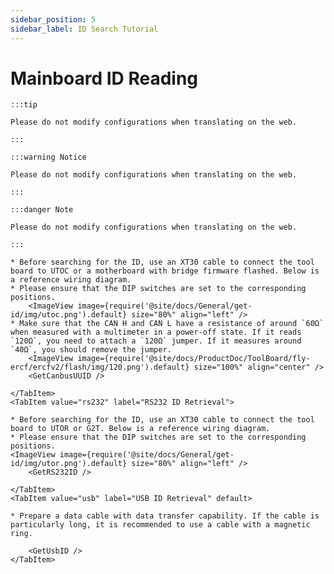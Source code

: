 ```yaml
---
sidebar_position: 5
sidebar_label: ID Search Tutorial
---
```








# Mainboard ID Reading

    :::tip

    Please do not modify configurations when translating on the web.

    :::

    :::warning Notice

    Please do not modify configurations when translating on the web.

    :::

    :::danger Note

    Please do not modify configurations when translating on the web.

    :::

<Tabs>
    <TabItem value="can" label="CANBus UUID Retrieval">

    * Before searching for the ID, use an XT30 cable to connect the tool board to UTOC or a motherboard with bridge firmware flashed. Below is a reference wiring diagram.
    * Please ensure that the DIP switches are set to the corresponding positions.
        <ImageView image={require('@site/docs/General/get-id/img/utoc.png').default} size="80%" align="left" />
    * Make sure that the CAN H and CAN L have a resistance of around `60Ω` when measured with a multimeter in a power-off state. If it reads `120Ω`, you need to attach a `120Ω` jumper. If it measures around `40Ω`, you should remove the jumper.
        <ImageView image={require('@site/docs/ProductDoc/ToolBoard/fly-ercf/ercfv2/flash/img/120.png').default} size="100%" align="center" />
        <GetCanbusUUID />

    </TabItem>
    <TabItem value="rs232" label="RS232 ID Retrieval">

    * Before searching for the ID, use an XT30 cable to connect the tool board to UTOR or G2T. Below is a reference wiring diagram.
    * Please ensure that the DIP switches are set to the corresponding positions.
    <ImageView image={require('@site/docs/General/get-id/img/utor.png').default} size="80%" align="left" />              
        <GetRS232ID />

    </TabItem>
    <TabItem value="usb" label="USB ID Retrieval" default>
        
    * Prepare a data cable with data transfer capability. If the cable is particularly long, it is recommended to use a cable with a magnetic ring.
    
        <GetUsbID />
    </TabItem>
</Tabs>